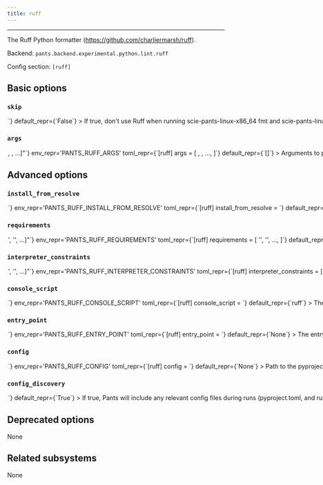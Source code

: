 ```yaml
---
title: ruff
---
```



---

The Ruff Python formatter (https://github.com/charliermarsh/ruff).

Backend: <span className="color--primary">`pants.backend.experimental.python.lint.ruff`</span>

Config section: <span className="color--primary">`[ruff]`</span>

<span className={styles.options}>

## Basic options

### `skip`

<Option
  cli_repr={`--[no-]ruff-skip`}
  env_repr='PANTS_RUFF_SKIP'
  toml_repr={`[ruff]
skip = <bool>`}
  default_repr={`False`}
>

If true, don&#x27;t use Ruff when running `scie-pants-linux-x86_64 fmt` and `scie-pants-linux-x86_64 lint`.

</Option>

### `args`

<Option
  cli_repr={`--ruff-args="[<shell_str>, <shell_str>, ...]"`}
  env_repr='PANTS_RUFF_ARGS'
  toml_repr={`[ruff]
args = [
    <shell_str>,
    <shell_str>,
    ...,
]`}
  default_repr={`[]`}
>

Arguments to pass directly to Ruff, e.g. `--ruff-args='--exclude=foo --ignore=E501'`.

</Option>

## Advanced options

### `install_from_resolve`

<Option
  cli_repr={`--ruff-install-from-resolve=<str>`}
  env_repr='PANTS_RUFF_INSTALL_FROM_RESOLVE'
  toml_repr={`[ruff]
install_from_resolve = <str>`}
  default_repr={`None`}
>

If specified, install the tool using the lockfile for this named resolve.

This resolve must be defined in `[python].resolves`, as described in https://www.pantsbuild.org/v2.19/docs/python-third-party-dependencies#user-lockfiles.

The resolve&#x27;s entire lockfile will be installed, unless specific requirements are listed via the `requirements` option, in which case only those requirements will be installed. This is useful if you don&#x27;t want to invalidate the tool&#x27;s outputs when the resolve incurs changes to unrelated requirements.

If unspecified, and the `lockfile` option is unset, the tool will be installed using the default lockfile shipped with Pants.

If unspecified, and the `lockfile` option is set, the tool will use the custom `ruff` &#x22;tool lockfile&#x22; generated from the `version` and `extra_requirements` options. But note that this mechanism is deprecated.

</Option>

### `requirements`

<Option
  cli_repr={`--ruff-requirements="['<str>', '<str>', ...]"`}
  env_repr='PANTS_RUFF_REQUIREMENTS'
  toml_repr={`[ruff]
requirements = [
    '<str>',
    '<str>',
    ...,
]`}
  default_repr={`[]`}
>

If `install_from_resolve` is specified, install these requirements, at the versions provided by the specified resolve&#x27;s lockfile.

Values can be pip-style requirements (e.g., `tool` or `tool==1.2.3` or `tool>=1.2.3`), or addresses of `python_requirement` targets (or targets that generate or depend on `python_requirement` targets).

The lockfile will be validated against the requirements - if a lockfile doesn&#x27;t provide the requirement (at a suitable version, if the requirement specifies version constraints) Pants will error.

If unspecified, install the entire lockfile.

</Option>

### `interpreter_constraints`

<Option
  cli_repr={`--ruff-interpreter-constraints="['<str>', '<str>', ...]"`}
  env_repr='PANTS_RUFF_INTERPRETER_CONSTRAINTS'
  toml_repr={`[ruff]
interpreter_constraints = [
    '<str>',
    '<str>',
    ...,
]`}
  default_repr={`[\n  "CPython>=3.7,<4"\n]`}
>

Python interpreter constraints for this tool.

</Option>

### `console_script`

<Option
  cli_repr={`--ruff-console-script=<str>`}
  env_repr='PANTS_RUFF_CONSOLE_SCRIPT'
  toml_repr={`[ruff]
console_script = <str>`}
  default_repr={`ruff`}
>

The console script for the tool. Using this option is generally preferable to (and mutually exclusive with) specifying an `--entry-point` since console script names have a higher expectation of staying stable across releases of the tool. Usually, you will not want to change this from the default.

</Option>

### `entry_point`

<Option
  cli_repr={`--ruff-entry-point=<str>`}
  env_repr='PANTS_RUFF_ENTRY_POINT'
  toml_repr={`[ruff]
entry_point = <str>`}
  default_repr={`None`}
>

The entry point for the tool. Generally you only want to use this option if the tool does not offer a `--console-script` (which this option is mutually exclusive with). Usually, you will not want to change this from the default.

</Option>

### `config`

<Option
  cli_repr={`--ruff-config=<file_option>`}
  env_repr='PANTS_RUFF_CONFIG'
  toml_repr={`[ruff]
config = <file_option>`}
  default_repr={`None`}
>

Path to the `pyproject.toml` or `ruff.toml` file to use for configuration (https://github.com/charliermarsh/ruff#configuration).

Setting this option will disable `[ruff].config_discovery`. Use this option if the config is located in a non-standard location.

</Option>

### `config_discovery`

<Option
  cli_repr={`--[no-]ruff-config-discovery`}
  env_repr='PANTS_RUFF_CONFIG_DISCOVERY'
  toml_repr={`[ruff]
config_discovery = <bool>`}
  default_repr={`True`}
>

If true, Pants will include any relevant config files during runs (`pyproject.toml`, and `ruff.toml`).

Use `[ruff].config` instead if your config is in a non-standard location.

</Option>

## Deprecated options

None

## Related subsystems

None

</span>
